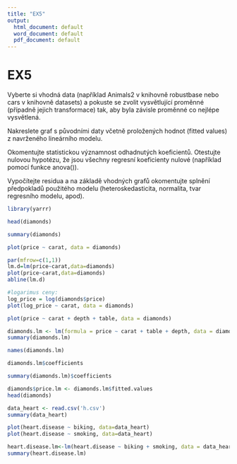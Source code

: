 ```yaml
---
title: "EX5"
output:
  html_document: default
  word_document: default
  pdf_document: default
---
```


# EX5

Vyberte si vhodná data (například Animals2 v knihovně robustbase nebo cars v knihovně datasets) a pokuste se zvolit vysvětlující 
proměnné (případně jejich transformace) tak, aby byla závisle proměnné co nejlépe vysvětlená. 

Nakreslete graf s původními daty včetně proložených hodnot (fitted values) z navrženého lineárního modelu.

Okomentujte statistickou významnost odhadnutých koeficientů. Otestujte nulovou hypotézu, že jsou všechny regresní koeficienty nulové 
(například pomocí funkce anova()).

Vypočítejte residua a na základě vhodných grafů okomentujte splnění předpokladů použitého modelu (heteroskedasticita, normalita, 
tvar regresního modelu, apod).

```r
library(yarrr)
```

```r
head(diamonds)
```
```r
summary(diamonds)
```

```r
plot(price ~ carat, data = diamonds)
```
```r
par(mfrow=c(1,1))
lm.d=lm(price~carat,data=diamonds)
plot(price~carat,data=diamonds)
abline(lm.d)
```

```r
#logarimus ceny:
log_price = log(diamonds$price)
plot(log_price ~ carat, data = diamonds)
```
```r
plot(price ~ carat + depth + table, data = diamonds)
```

```r
diamonds.lm <- lm(formula = price ~ carat + table + depth, data = diamonds)
summary(diamonds.lm)
```

```r
names(diamonds.lm)
```

```r
diamonds.lm$coefficients
```

```r
summary(diamonds.lm)$coefficients
```

```r
diamonds$price.lm <- diamonds.lm$fitted.values
head(diamonds)
```
```r
data_heart <- read.csv('h.csv')
summary(data_heart)
```

```r
plot(heart.disease ~ biking, data=data_heart)
plot(heart.disease ~ smoking, data=data_heart)
```

```r
heart.disease.lm<-lm(heart.disease ~ biking + smoking, data = data_heart)
summary(heart.disease.lm)
```
